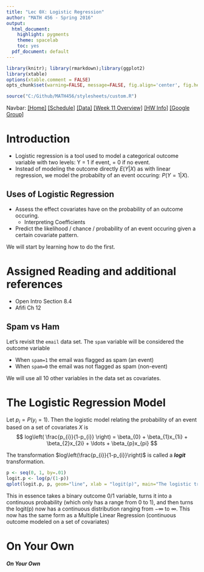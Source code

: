 ```yaml
---
title: "Lec 0X: Logistic Regression"
author: "MATH 456 - Spring 2016"
output:
  html_document:
    highlight: pygments
    theme: spacelab
    toc: yes
  pdf_document: default
---
```

```r
library(knitr); library(rmarkdown);library(ggplot2)
library(xtable)
options(xtable.comment = FALSE)
opts_chunk$set(warning=FALSE, message=FALSE, fig.align='center', fig.height=4, fig.width=5) 
```

```r
source("C:/Github/MATH456/stylesheets/custom.R")
```

Navbar: [[Home]](../index.html) [[Schedule]](../Schedule.html) [[Data]](../data/Datasets.html) [[Week 11 Overview]](../wk11.html) [[HW Info]](../HW_Info.html)  [[Google Group]](https://groups.google.com/forum/#!forum/csuc_stat)

# Introduction

* Logistic regression is a tool used to model a categorical outcome variable with
  two levels: Y = 1 if event, = 0 if no event. 
* Instead of modeling the outcome directly $E(Y|X)$ as with linear regression, 
  we model the probabilty of an event occuring: $P(Y=1|X)$. 

## Uses of Logistic Regression
* Assess the effect covariates have on the probability of an outcome occuring. 
    - Interpreting Coefficients
* Predict the likelihood / chance / probability of an event occuring given a
  certain covariate pattern.  

We will start by learning how to do the first. 

# Assigned Reading and additional references

* Open Intro Section 8.4
* Afifi Ch 12


##  Spam vs Ham
Let's revisit the `email` data set. The `spam` variable will be considered the
outcome variable

* When `spam=1` the email was flagged as spam (an event) 
* When `spam=0` the email was not flagged as spam (non-event)

We will use all 10 other variables in the data set as covariates.
  

# The Logistic Regression Model
Let $p_{i} = P(y_{i}=1)$. Then the logistic model relating the probability of 
an event based on a set of covariates $X$ is
$$
log\left(
\frac{p_{i}}{1-p_{i}}
\right) = \beta_{0} + \beta_{1}x_{1i} + \beta_{2}x_{2i} + \ldots + \beta_{p}x_{pi}
$$

The transformation $log\left(\frac{p_{i}}{1-p_{i}}\right)$ is called a **_logit_** 
transformation. 

```r
p <- seq(0, 1, by=.01)
logit.p <- log(p/(1-p))
qplot(logit.p, p, geom="line", xlab = "logit(p)", main="The logistic transformation")
```

This in essence takes a binary outcome 0/1 variable, turns it into a continuous 
probability (which only has a range from 0 to 1), and then turns
the logit(p) now has a continuous distribution ranging from $-\infty$ to $\infty$. 
This now has the same form as a Multiple Linear Regression (continuous outcome modeled
on a set of covariates)


# On Your Own
##### On Your Own


    
    
    
    
    
